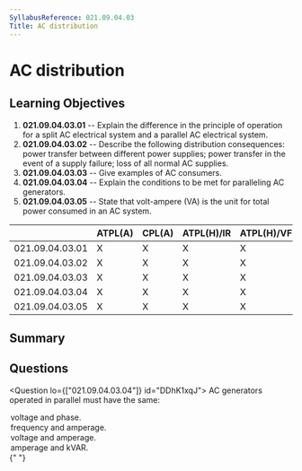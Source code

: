 ```yaml
---
SyllabusReference: 021.09.04.03
Title: AC distribution
---
```


# AC distribution

## Learning Objectives

1. **021.09.04.03.01** -- Explain the difference in the principle of operation
   for a split AC electrical system and a parallel AC electrical system.
2. **021.09.04.03.02** -- Describe the following distribution consequences:
   power transfer between different power supplies; power transfer in the event
   of a supply failure; loss of all normal AC supplies.
3. **021.09.04.03.03** -- Give examples of AC consumers.
4. **021.09.04.03.04** -- Explain the conditions to be met for paralleling AC
   generators.
5. **021.09.04.03.05** -- State that volt-ampere (VA) is the unit for total
   power consumed in an AC system.

|                 | ATPL(A) | CPL(A) | ATPL(H)/IR | ATPL(H)/VFR | CPL(H) | IR  | CBIR(A) |
| --------------- | ------- | ------ | ---------- | ----------- | ------ | --- | ------- |
| 021.09.04.03.01 | X       | X      | X          | X           | X      |     |         |
| 021.09.04.03.02 | X       | X      | X          | X           | X      |     |         |
| 021.09.04.03.03 | X       | X      | X          | X           | X      |     |         |
| 021.09.04.03.04 | X       | X      | X          | X           | X      |     |         |
| 021.09.04.03.05 | X       | X      | X          | X           | X      |     |         |

## Summary

## Questions

<Question lo={["021.09.04.03.04"]} id="DDhK1xqJ">
  <Text variant="oneCorrect">
    AC generators operated in parallel must have the same:
  </Text>
  <Option id="DDhK1xqJ-0" correct>
    voltage and phase.
  </Option>
  <Option id="DDhK1xqJ-1">frequency and amperage.</Option>
  <Option id="DDhK1xqJ-2">voltage and amperage.</Option>
  <Option id="DDhK1xqJ-3">amperage and kVAR.</Option>
</Question>{" "}
